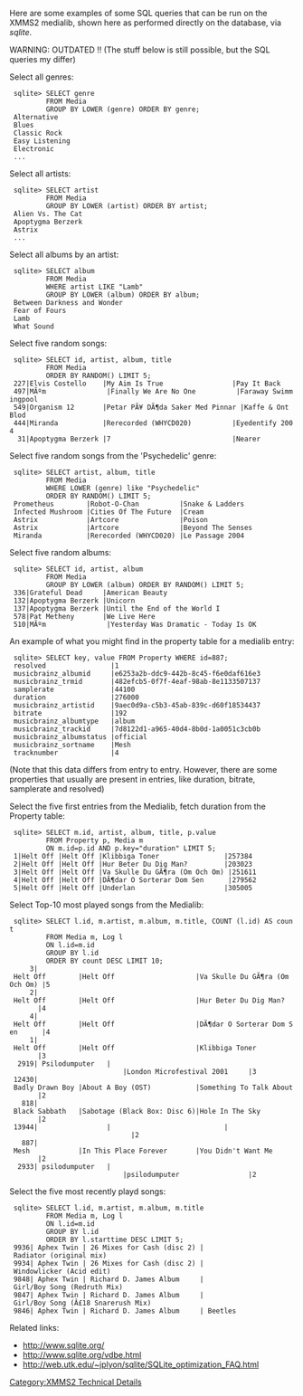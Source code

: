 {{Navbar}}

Here are some examples of some SQL queries that can be run on the XMMS2 medialib, shown here as performed directly on the database, via ''sqlite''.


WARNING: OUTDATED !! (The stuff below is still possible, but the SQL queries my differ)

Select all genres:
  sqlite> SELECT genre 
          FROM Media 
          GROUP BY LOWER (genre) ORDER BY genre;
  Alternative
  Blues
  Classic Rock
  Easy Listening
  Electronic
  ...


Select all artists:
  sqlite> SELECT artist 
          FROM Media 
          GROUP BY LOWER (artist) ORDER BY artist; 
  Alien Vs. The Cat
  Apoptygma Berzerk
  Astrix
  ...


Select all albums by an artist:
  sqlite> SELECT album 
          FROM Media 
          WHERE artist LIKE "Lamb" 
          GROUP BY LOWER (album) ORDER BY album; 
  Between Darkness and Wonder
  Fear of Fours
  Lamb
  What Sound


Select five random songs:
  sqlite> SELECT id, artist, album, title 
          FROM Media 
          ORDER BY RANDOM() LIMIT 5;
  227|Elvis Costello    |My Aim Is True                 |Pay It Back
  497|MÃºm               |Finally We Are No One          |Faraway Swimmingpool
  549|Organism 12       |Petar PÃ¥ DÃ¶da Saker Med Pinnar |Kaffe & Ont Blod
  444|Miranda           |Rerecorded (WHYCD020)          |Eyedentify 2004
   31|Apoptygma Berzerk |7                              |Nearer


Select five random songs from the 'Psychedelic' genre:
  sqlite> SELECT artist, album, title 
          FROM Media 
          WHERE LOWER (genre) like "Psychedelic" 
          ORDER BY RANDOM() LIMIT 5;
  Prometheus        |Robot-O-Chan          |Snake & Ladders
  Infected Mushroom |Cities Of The Future  |Cream
  Astrix            |Artcore               |Poison
  Astrix            |Artcore               |Beyond The Senses
  Miranda           |Rerecorded (WHYCD020) |Le Passage 2004


Select five random albums:
  sqlite> SELECT id, artist, album 
          FROM Media 
          GROUP BY LOWER (album) ORDER BY RANDOM() LIMIT 5;
  336|Grateful Dead     |American Beauty
  132|Apoptygma Berzerk |Unicorn
  137|Apoptygma Berzerk |Until the End of the World I
  578|Pat Metheny       |We Live Here
  510|MÃºm               |Yesterday Was Dramatic - Today Is OK


An example of what you might find in the property table for a medialib entry:
  sqlite> SELECT key, value FROM Property WHERE id=887; 
  resolved                |1
  musicbrainz_albumid     |e6253a2b-ddc9-442b-8c45-f6e0daf616e3
  musicbrainz_trmid       |482efcb5-0f7f-4eaf-98ab-8e1133507137
  samplerate              |44100
  duration                |276000
  musicbrainz_artistid    |9aec0d9a-c5b3-45ab-839c-d60f18534437
  bitrate                 |192
  musicbrainz_albumtype   |album
  musicbrainz_trackid     |7d8122d1-a965-40d4-8b0d-1a0051c3cb0b
  musicbrainz_albumstatus |official
  musicbrainz_sortname    |Mesh
  tracknumber             |4
(Note that this data differs from entry to entry. However, there are some properties that usually are present in entries, like duration, bitrate, samplerate and resolved)


Select the five first entries from the Medialib, fetch duration from the Property table:
  sqlite> SELECT m.id, artist, album, title, p.value 
          FROM Property p, Media m 
          ON m.id=p.id AND p.key="duration" LIMIT 5;
  1|Helt Off |Helt Off |Klibbiga Toner                |257384
  2|Helt Off |Helt Off |Hur Beter Du Dig Man?         |203023
  3|Helt Off |Helt Off |Va Skulle Du GÃ¶ra (Om Och Om) |251611
  4|Helt Off |Helt Off |DÃ¶dar O Sorterar Dom Sen      |279562
  5|Helt Off |Helt Off |Underlan                      |305005


Select Top-10 most played songs from the Medialib:
  sqlite> SELECT l.id, m.artist, m.album, m.title, COUNT (l.id) AS count 
          FROM Media m, Log l 
          ON l.id=m.id 
          GROUP BY l.id 
          ORDER BY count DESC LIMIT 10;
      3| Helt Off        |Helt Off                    |Va Skulle Du GÃ¶ra (Om Och Om) |5
      2| Helt Off        |Helt Off                    |Hur Beter Du Dig Man?         |4
      4| Helt Off        |Helt Off                    |DÃ¶dar O Sorterar Dom Sen      |4
      1| Helt Off        |Helt Off                    |Klibbiga Toner                |3
   2919| Psilodumputer   |                            |London Microfestival 2001     |3
  12430| Badly Drawn Boy |About A Boy (OST)           |Something To Talk About       |2
    818| Black Sabbath   |Sabotage (Black Box: Disc 6)|Hole In The Sky               |2
  13944|                 |                            |                              |2
    887| Mesh            |In This Place Forever       |You Didn't Want Me            |2
   2933| psilodumputer   |                            |psilodumputer                 |2


Select the five most recently playd songs:
  sqlite> SELECT l.id, m.artist, m.album, m.title 
          FROM Media m, Log l 
          ON l.id=m.id 
          GROUP BY l.id 
          ORDER BY l.starttime DESC LIMIT 5;
  9936| Aphex Twin | 26 Mixes for Cash (disc 2) | Radiator (original mix)
  9934| Aphex Twin | 26 Mixes for Cash (disc 2) | Windowlicker (Acid edit)
  9848| Aphex Twin | Richard D. James Album     | Girl/Boy Song (Redruth Mix)
  9847| Aphex Twin | Richard D. James Album     | Girl/Boy Song (Â£18 Snarerush Mix)
  9846| Aphex Twin | Richard D. James Album     | Beetles


Related links:
* http://www.sqlite.org/
* http://www.sqlite.org/vdbe.html
* http://web.utk.edu/~jplyon/sqlite/SQLite_optimization_FAQ.html

[[Category:XMMS2 Technical Details]]